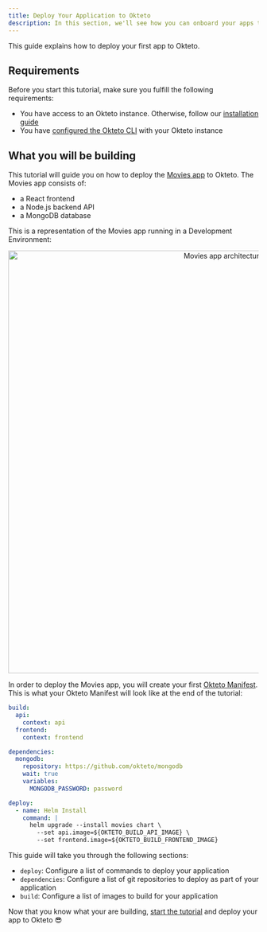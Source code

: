 ```yaml
---
title: Deploy Your Application to Okteto
description: In this section, we'll see how you can onboard your apps to Okteto
---
```



This guide explains how to deploy your first app to Okteto.

## Requirements

Before you start this tutorial, make sure you fulfill the following requirements:

- You have access to an Okteto instance. Otherwise, follow our [installation guide](get-started/overview.mdx)
- You have [configured the Okteto CLI](get-started/install-okteto-cli.mdx) with your Okteto instance

## What you will be building

This tutorial will guide you on how to deploy the [Movies app](https://github.com/okteto/getting-started) to Okteto. The Movies app consists of:

- a React frontend
- a Node.js backend API
- a MongoDB database

This is a representation of the Movies app running in a Development Environment:

<p align="center">
  <Image
    src={require("@site/static/img/deploy-movies-app.png").default}
    alt="Movies app architecture"
    width="850"
  />
</p>

In order to deploy the Movies app, you will create your first [Okteto Manifest](manifest/overview-manifest.mdx).
This is what your Okteto Manifest will look like at the end of the tutorial:

```yaml title="okteto.yaml"
build:
  api:
    context: api
  frontend:
    context: frontend

dependencies:
  mongodb:
    repository: https://github.com/okteto/mongodb
    wait: true
    variables:
      MONGODB_PASSWORD: password    

deploy:
  - name: Helm Install
    command: |
      helm upgrade --install movies chart \
        --set api.image=${OKTETO_BUILD_API_IMAGE} \
        --set frontend.image=${OKTETO_BUILD_FRONTEND_IMAGE}
```

This guide will take you through the following sections:

- `deploy`: Configure a list of commands to deploy your application
- `dependencies`: Configure a list of git repositories to deploy as part of your application
- `build`: Configure a list of images to build for your application

Now that you know what your are building, [start the tutorial](deploy.mdx) and deploy your app to Okteto 😎
